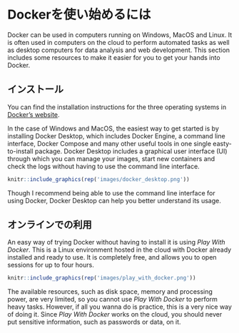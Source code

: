 # Dockerを使い始めるには

Docker can be used in computers running on Windows, MacOS and Linux. It is often used in computers on the cloud to perform automated tasks as well as desktop computers for data analysis and web development. This section includes some resources to make it easier for you to get your hands into Docker.

## インストール

You can find the installation instructions for the three operating systems in [Docker's website](https://docs.docker.jp/get-docker.html).

In the case of Windows and MacOS, the easiest way to get started is by installing Docker Desktop, which includes Docker Engine, a command line interface, Docker Compose and many other useful tools in one single easty-to-install package. Docker Desktop includes a graphical user interface (UI) through which you can manage your images, start new containers and check the logs without having to use the command line interface.

```r
knitr::include_graphics(rep('images/docker_desktop.png'))
```

Though I recommend being able to use the command line interface for using Docker, Docker Desktop can help you better understand its usage.

## オンラインでの利用

An easy way of trying Docker without having to install it is using *Play With Docker*. This is a Linux environment hosted in the cloud with Docker already installed and ready to use. It is completely free, and allows you to open sessions for up to four hours.

```r
knitr::include_graphics(rep('images/play_with_docker.png'))
```

The available resources, such as disk space, memory and processing power, are very limited, so you cannot use *Play With Docker* to perform heavy tasks. However, if all you wanna do is practice, this is a very nice way of doing it. Since *Play With Docker* works on the cloud, you should never put sensitive information, such as passwords or data, on it.